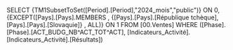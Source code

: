 SELECT {TM1SubsetToSet([Period].[Period],"2024_mois","public")} ON 0, {EXCEPT([Pays].[Pays].MEMBERS , {[Pays].[Pays].[République tchèque],[Pays].[Pays].[Slovaquie]} , ALL)} ON 1 FROM [00.Ventes] WHERE ([Phase].[Phase].[ACT_BUDG_NB^ACT_TOT^ACT], [Indicateurs_Activité].[Indicateurs_Activité].[Résultats])
